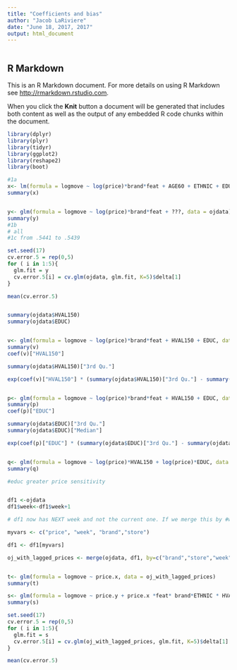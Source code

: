 ---
title: "Coefficients and bias"
author: "Jacob LaRiviere"
date: "June 18, 2017, 2017"
output: html_document
---
  
```{r setup, include=FALSE}
```

## R Markdown

This is an R Markdown document. For more details on using R Markdown see <http://rmarkdown.rstudio.com>.

When you click the **Knit** button a document will be generated that includes both content as well as the output of any embedded R code chunks within the document. 


```{r}

library(dplyr)
library(plyr)
library(tidyr)
library(ggplot2)
library(reshape2)
library(boot)

#1a
x<- lm(formula = logmove ~ log(price)*brand*feat + AGE60 + ETHNIC + EDUC + INCOME + HHLARGE + WORKWOM + HVAL150, data = ojdata)
summary(x)


y<- glm(formula = logmove ~ log(price)*brand*feat + ???, data = ojdata)
summary(y)
#1b
# all
#1c from .5441 to .5439

set.seed(17)
cv.error.5 = rep(0,5)
for ( i in 1:5){
  glm.fit = y
  cv.error.5[i] = cv.glm(ojdata, glm.fit, K=5)$delta[1]
}

mean(cv.error.5)


summary(ojdata$HVAL150)
summary(ojdata$EDUC)


v<- glm(formula = logmove ~ log(price)*brand*feat + HVAL150 + EDUC, data = ojdata)
summary(v)
coef(v)["HVAL150"]

summary(ojdata$HVAL150)["3rd Qu."]

exp(coef(v)["HVAL150"] * (summary(ojdata$HVAL150)["3rd Qu."] - summary(ojdata$HVAL150)["Median"]))


p<- glm(formula = logmove ~ log(price)*brand*feat + HVAL150 + EDUC, data = ojdata)
summary(p)
coef(p)["EDUC"]

summary(ojdata$EDUC)["3rd Qu."]
summary(ojdata$EDUC)["Median"]

exp(coef(p)["EDUC"] * (summary(ojdata$EDUC)["3rd Qu."] - summary(ojdata$EDUC)["Median"]))


q<- glm(formula = logmove ~ log(price)*HVAL150 + log(price)*EDUC, data = ojdata)
summary(q)

#educ greater price sensitivity


df1 <-ojdata 
df1$week<-df1$week+1

# df1 now has NEXT week and not the current one. If we merge this by #weeks now, this is last week's price (e.g., #"lagged price").

myvars <- c("price", "week", "brand","store") 

df1 <- df1[myvars]

oj_with_lagged_prices <- merge(ojdata, df1, by=c("brand","store","week"))


t<- glm(formula = logmove ~ price.x, data = oj_with_lagged_prices)
summary(t)

s<- glm(formula = logmove ~ price.y + price.x *feat* brand*ETHNIC * HVAL150, data = oj_with_lagged_prices)
summary(s)

set.seed(17)
cv.error.5 = rep(0,5)
for ( i in 1:5){
  glm.fit = s
  cv.error.5[i] = cv.glm(oj_with_lagged_prices, glm.fit, K=5)$delta[1]
}

mean(cv.error.5)

```
